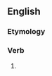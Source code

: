 ==English==

===Etymology===
{{suffix|divorce|eth|lang=en}}

===Verb===
{{head|en|verb form}}

# {{en-archaic third-person singular of|divorce}}